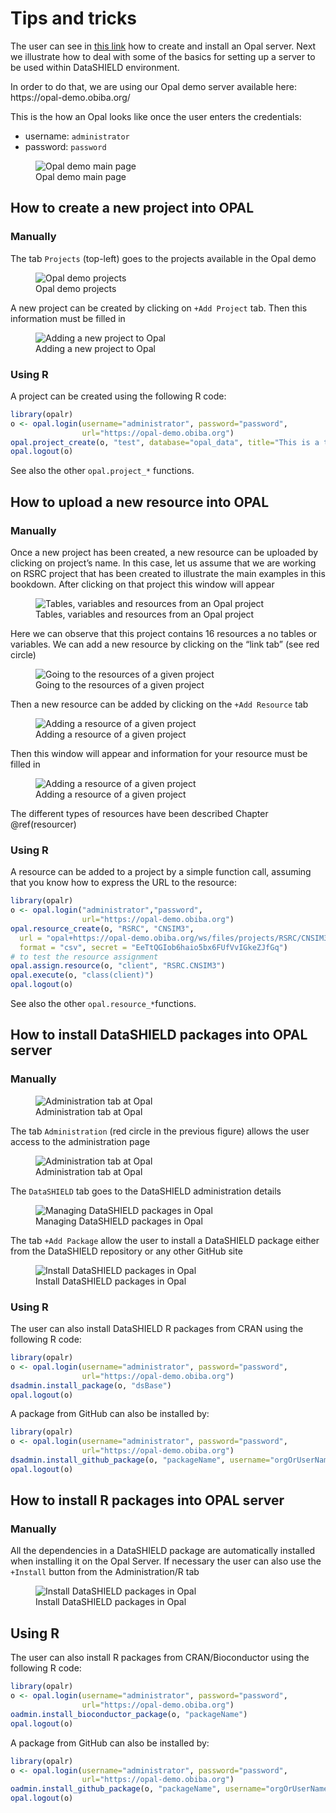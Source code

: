 # Tips and tricks

The user can see in [this link](http://opaldoc.obiba.org/en/latest/admin/installation.html) how to create and install an Opal server. Next we illustrate how to deal with some of the basics for setting up a server to be used within DataSHIELD environment. 

In order to do that, we are using our Opal demo server available here: https://opal-demo.obiba.org/


This is the how an Opal looks like once the user enters the credentials:

- username: `administrator`
- password: `password`

![Opal demo main page](fig/opal_1.png)


## How to create a new project into OPAL

### Manually

The tab `Projects` (top-left) goes to the projects available in the Opal demo

![Opal demo projects](fig/opal_2.png)

A new project can be created by clicking on `+Add Project` tab. Then this information must be filled in 

![Adding a new project to Opal](fig/opal_3.png)

### Using R

A project can be created using the following R code:

```r
library(opalr)
o <- opal.login(username="administrator", password="password",
                url="https://opal-demo.obiba.org")
opal.project_create(o, "test", database="opal_data", title="This is a test", tags=list("Test"))
opal.logout(o)
```

See also the other `opal.project_*` functions.

## How to upload a new resource into OPAL

### Manually

Once a new project has been created, a new resource can be uploaded by clicking on project's name. In this case, let us assume that we are working on RSRC project that has been created to illustrate the main examples in this bookdown. After clicking on that project this window will appear

![Tables, variables and resources from an Opal project](fig/opal_4.png)

Here we can observe that this project contains 16 resources a no tables or variables. We can add a new resource by clicking on the "link tab" (see red circle)

![Going to the resources of a given project](fig/opal_4b.png)

Then a new resource can be added by clicking on the `+Add Resource` tab

![Adding a resource of a given project](fig/opal_5.png)

Then this window will appear and information for your resource must be filled in

![Adding a resource of a given project](fig/opal_6.png)

The different types of resources have been described Chapter \@ref(resourcer)

### Using R

A resource can be added to a project by a simple function call, assuming that you know how to express the URL to the resource:

```r
library(opalr)
o <- opal.login("administrator","password", 
                url="https://opal-demo.obiba.org")
opal.resource_create(o, "RSRC", "CNSIM3", 
  url = "opal+https://opal-demo.obiba.org/ws/files/projects/RSRC/CNSIM3.zip", 
  format = "csv", secret = "EeTtQGIob6haio5bx6FUfVvIGkeZJfGq")
# to test the resource assignment
opal.assign.resource(o, "client", "RSRC.CNSIM3")
opal.execute(o, "class(client)")
opal.logout(o)
```

See also the other `opal.resource_*`functions.

## How to install DataSHIELD packages into OPAL server

### Manually

![Administration tab at Opal](fig/opal_1_administration.png)

The tab `Administration` (red circle in the previous figure) allows the user access to the administration page


![Administration tab at Opal](fig/opal_7.png)

The `DataSHIELD` tab goes to the DataSHIELD administration details

![Managing DataSHIELD packages in Opal](fig/opal_8.png)

The tab `+Add Package` allow the user to install a DataSHIELD package either from the DataSHIELD repository or any other GitHub site

![Install DataSHIELD packages in Opal](fig/opal_9.png)

### Using R

The user can also install DataSHIELD R packages from CRAN using the following R code:

```r
library(opalr)
o <- opal.login(username="administrator", password="password",
                url="https://opal-demo.obiba.org")
dsadmin.install_package(o, "dsBase")
opal.logout(o)
```

A package from GitHub can also be installed by:

```r
library(opalr)
o <- opal.login(username="administrator", password="password",
                url="https://opal-demo.obiba.org")
dsadmin.install_github_package(o, "packageName", username="orgOrUserName")
opal.logout(o)
```

## How to install R packages into OPAL server

### Manually

All the dependencies in a DataSHIELD package are automatically installed when installing it on the Opal Server. If necessary the user can also use the `+Install` button from the Administration/R tab

![Install DataSHIELD packages in Opal](fig/opal_10.png)

## Using R

The user can also install R packages from CRAN/Bioconductor using the following R code:

```r
library(opalr)
o <- opal.login(username="administrator", password="password",
                url="https://opal-demo.obiba.org")
oadmin.install_bioconductor_package(o, "packageName")
opal.logout(o)
```

A package from GitHub can also be installed by:

```r
library(opalr)
o <- opal.login(username="administrator", password="password",
                url="https://opal-demo.obiba.org")
oadmin.install_github_package(o, "packageName", username="orgOrUserName")
opal.logout(o)
```

